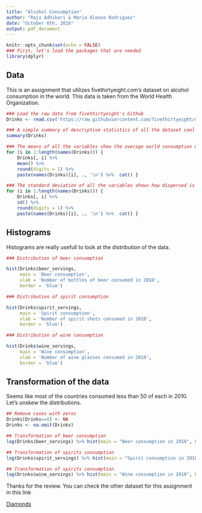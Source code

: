 ```yaml
---
title: "Alcohol Consumption"
author: "Raju Adhikari & Mario Alonso Rodriguez"
date: "October 6th, 2016"
output: pdf_document
---
```


```r
knitr::opts_chunk$set(echo = FALSE)
### First, let's load the packages that are needed
library(dplyr)
```

## Data

This is an assignment that utilizes fivethirtyeight.com's dataset on alcohol consumption in the world. This data is taken from the World Health Organization.  

```r

### Load the raw data from fivethirtyeight's Github
Drinks <- read.csv('https://raw.githubusercontent.com/fivethirtyeight/data/master/alcohol-consumption/drinks.csv')

### A simple summary of descriptive statistics of all the dataset cool
summary(Drinks)

### The means of all the variables show the average world consumption of each drink
for (i in 1:length(names(Drinks))) {
    Drinks[, i] %>%
    mean() %>%
    round(digits = 1) %>%
    paste(names(Drinks)[i], ., '\n') %>%  cat() }

### The standard deviation of all the variables shows how dispersed is the data
for (i in 1:length(names(Drinks))) {
    Drinks[, i] %>%
    sd() %>%
    round(digits = 1) %>%
    paste(names(Drinks)[i], ., '\n') %>%  cat() }

```

## Histograms

Histograms are really usefull to look at the distribution of the data.

```r

### Distribution of beer consumption

hist(Drinks$beer_servings,
     main = 'Beer consumption',
     xlab = 'Number of bottles of beer consumed in 2010',
     border = 'blue')

### Distribution of spirit consumption

hist(Drinks$spirit_servings,
     main = 'Spirit consumption',
     xlab = 'Number of spirit shots consumed in 2010', 
     border = 'blue')

### Distribution of wine consumption

hist(Drinks$wine_servings,
     main = 'Wine consumption',
     xlab = 'Number of wine glasses consumed in 2010',
     border = 'blue')
```

## Transformation of the data

Seems like most of the countries consumed less than 50 of each in 2010. Let's unskew the distributions. 


```r
## Remove cases with zeros
Drinks[Drinks==0] <- NA
Drinks <- na.omit(Drinks)

## Transformation of beer consumption
log(Drinks$beer_servings) %>% hist(main = "Beer consumption in 2010", border = 'blue')

## Transformation of spirits consumption
log(Drinks$spirit_servings) %>% hist(main = "Spirit consumption in 2010", border = 'blue')

## Transformation of spirits consumption
log(Drinks$wine_servings) %>% hist(main = "Wine consumption in 2010", border = 'blue')

```

Thanks for the review. You can check the other dataset for this assignment in this link

[Diamonds](https://github.com/marioalonsorodriguezv/Assignment1/blob/master/Diamonds.Rmd)
